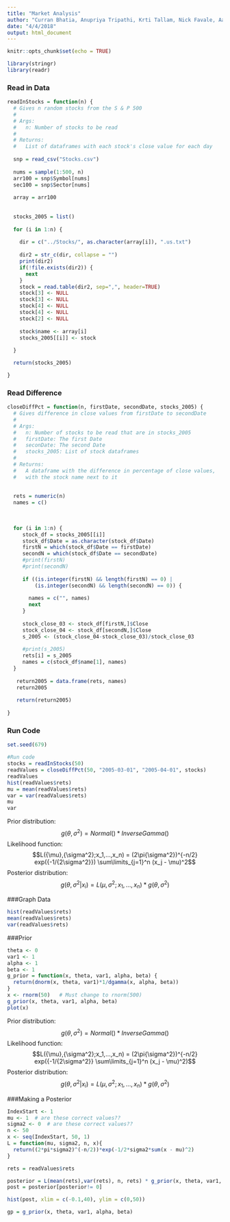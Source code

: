 ```yaml
---
title: "Market Analysis"
author: "Curran Bhatia, Anupriya Tripathi, Krti Tallam, Nick Favale, Aaron Gilbert"
date: "4/4/2018"
output: html_document
---
```


```r
knitr::opts_chunk$set(echo = TRUE)
```


```r
library(stringr)
library(readr)
```

### Read in Data
```r

readInStocks = function(n) {
  # Gives n random stocks from the S & P 500
  # 
  # Args:
  #   n: Number of stocks to be read
  # 
  # Returns:
  #   List of dataframes with each stock's close value for each day
  
  snp = read_csv("Stocks.csv")
  
  nums = sample(1:500, n)
  arr100 = snp$Symbol[nums]
  sec100 = snp$Sector[nums]
  
  array = arr100
  
  
  stocks_2005 = list()
  
  for (i in 1:n) {
    
    dir = c("../Stocks/", as.character(array[i]), ".us.txt")
    
    dir2 = str_c(dir, collapse = "")
    print(dir2)
    if(!file.exists(dir2)) {
      next
    }
    stock = read.table(dir2, sep=",", header=TRUE)
    stock[3] <- NULL
    stock[3] <- NULL
    stock[4] <- NULL
    stock[4] <- NULL
    stock[2] <- NULL
  
    stock$name <- array[i]
    stocks_2005[[i]] <- stock
    
  }

  return(stocks_2005)

}


```


### Read Difference
```r

closeDiffPct = function(n, firstDate, secondDate, stocks_2005) {
  # Gives difference in close values from firstDate to secondDate
  # 
  # Args:
  #   n: Number of stocks to be read that are in stocks_2005
  #   firstDate: The first Date
  #   seconDate: The second Date
  #   stocks_2005: List of stock dataframes
  # 
  # Returns:
  #   A dataframe with the difference in percentage of close values, 
  #   with the stock name next to it
  
  
  rets = numeric(n)
  names = c()
  
  
  
  for (i in 1:n) {
     stock_df = stocks_2005[[i]]
     stock_df$Date = as.character(stock_df$Date)
     firstN = which(stock_df$Date == firstDate)
     secondN = which(stock_df$Date == secondDate)
     #print(firstN)
     #print(secondN)
     
     if ((is.integer(firstN) && length(firstN) == 0) | 
         (is.integer(secondN) && length(secondN) == 0)) {
       
       names = c("", names)
       next
     }
  
     stock_close_03 <- stock_df[firstN,]$Close 
     stock_close_04 <- stock_df[secondN,]$Close
     s_2005 <- (stock_close_04-stock_close_03)/stock_close_03
     
     #print(s_2005)
     rets[i] = s_2005
     names = c(stock_df$name[1], names)
  }
  
   return2005 = data.frame(rets, names)
   return2005
   
   return(return2005)
    
}


```


### Run Code
```r

set.seed(679)

#Run code
stocks = readInStocks(50)
readValues = closeDiffPct(50, "2005-03-01", "2005-04-01", stocks)
readValues
hist(readValues$rets)
mu = mean(readValues$rets)
var = var(readValues$rets)
mu
var
```

Prior distribution: $$g({\theta},{\sigma^2}) = Normal() * InverseGamma() $$
Likelihood function: $$L({\mu},{\sigma^2};x_1,...,x_n) = (2\pi{\sigma^2})^{-n/2}  exp({-1/{2\sigma^2}}) \sum\limits_{j=1}^n (x_j - \mu)^2$$
Posterior distribution: $$g(\theta,\sigma^2 | x_i) = L({\mu},{\sigma^2};x_1,...,x_n) * g({\theta},{\sigma^2})$$



###Graph Data
```r
hist(readValues$rets)
mean(readValues$rets)
var(readValues$rets)
```
###Prior
```r
theta <- 0
var1 <- 1
alpha <- 1
beta <- 1
g_prior = function(x, theta, var1, alpha, beta) {
  return(dnorm(x, theta, var1)*1/dgamma(x, alpha, beta))
}
x <- rnorm(50)   # Must change to rnorm(500)
g_prior(x, theta, var1, alpha, beta)
plot(x)
```



Prior distribution: $$g({\theta},{\sigma^2}) = Normal() * InverseGamma() $$
Likelihood function: $$L({\mu},{\sigma^2};x_1,...,x_n) = (2\pi{\sigma^2})^{-n/2}  exp({-1/{2\sigma^2}} \sum\limits_{j=1}^n (x_j - \mu)^2)$$
Posterior distribution: $$g(\theta,\sigma^2 | x_i) = L({\mu},{\sigma^2};x_1,...,x_n) * g({\theta},{\sigma^2})$$


###Making a Posterior
```r
IndexStart <- 1
mu <- 1  # are these correct values??
sigma2 <- 0  # are these correct values??
n <- 50
x <- seq(IndexStart, 50, 1)
L = function(mu, sigma2, n, x){
  return((2*pi*sigma2)^(-n/2))*exp(-1/2*sigma2*sum(x - mu)^2)
}

rets = readValues$rets

posterior = L(mean(rets),var(rets), n, rets) * g_prior(x, theta, var1, alpha, beta)
post = posterior[posterior!= 0]

hist(post, xlim = c(-0.1,40), ylim = c(0,50))

gp = g_prior(x, theta, var1, alpha, beta)


```


